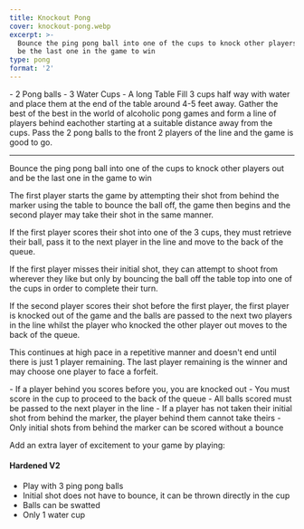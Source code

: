 ```yaml
---
title: Knockout Pong
cover: knockout-pong.webp
excerpt: >-
  Bounce the ping pong ball into one of the cups to knock other players out and
  be the last one in the game to win
type: pong
format: '2'
---
```


<GameHero
  cover="/BeerGoggleGames/images/knockout-pong.webp"
  alt="Knockout Pong"
/>

<GameSection title="Equipment" icon="/BeerGoggleGames/images/liquor.webp">
-   2 Pong balls
-   3 Water Cups
-   A long Table
</GameSection>

<GameSection title="Setup" icon="/BeerGoggleGames/images/settings.webp">
Fill 3 cups half way with water and place them at the end of the table around 4-5 feet away. Gather the best of the best in the world of alcoholic pong games and form a line of players behind eachother starting at a suitable distance away from the cups. Pass the 2 pong balls to the front 2 players of the line and the game is good to go.

* * *
</GameSection>

<GameSection title="Aim of the Game" icon="/BeerGoggleGames/images/target.webp">
<p>Bounce the ping pong ball into one of the cups to knock other players out and be the last one in the game to win</p>
</GameSection>

<GameSection title="How to Play" icon="/BeerGoggleGames/images/question.webp">
The first player starts the game by attempting their shot from behind the marker using the table to bounce the ball off, the game then begins and the second player may take their shot in the same manner.

If the first player scores their shot into one of the 3 cups, they must retrieve their ball, pass it to the next player in the line and move to the back of the queue.

If the first player misses their initial shot, they can attempt to shoot from wherever they like but only by bouncing the ball off the table top into one of the cups in order to complete their turn.

If the second player scores their shot before the first player, the first player is knocked out of the game and the balls are passed to the next two players in the line whilst the player who knocked the other player out moves to the back of the queue.

This continues at high pace in a repetitive manner and doesn't end until there is just 1 player remaining. The last player remaining is the winner and may choose one player to face a forfeit.
</GameSection>

<GameSection title="Rules" icon="/BeerGoggleGames/images/rules.webp">
-   If a player behind you scores before you, you are knocked out
-   You must score in the cup to proceed to the back of the queue
-   All balls scored must be passed to the next player in the line
-   If a player has not taken their initial shot from behind the marker, the player behind them cannot take theirs
-   Only initial shots from behind the marker can be scored without a bounce
</GameSection>

<GameSection title="Special Edition" icon="/BeerGoggleGames/images/special.webp">

<p>Add an extra layer of excitement to your game by playing:</p>

<h4>Hardened V2</h4>

-   Play with 3 ping pong balls
-   Initial shot does not have to bounce, it can be thrown directly in the cup
-   Balls can be swatted
-   Only 1 water cup
</GameSection>

<ShareButtons title="Knockout Pong" />

<FeedbackCard>
</FeedbackCard>
